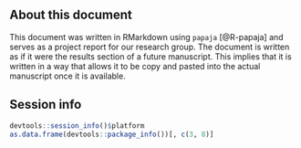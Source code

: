 ## About this document

This document was written in RMarkdown using `papaja` [@R-papaja] and serves 
as a project report for our research group.
The document is written as if it were the results section of a future 
manuscript.
This implies that it is written in a way that allows it to be copy and pasted 
into the actual manuscript once it is available.

## Session info

```r
devtools::session_info()$platform
as.data.frame(devtools::package_info())[, c(3, 8)]
```
